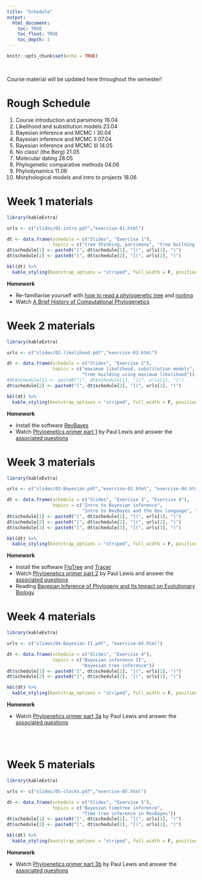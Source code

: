 ```yaml
---
title: "Schedule"
output:
  html_document:
    toc: TRUE
    toc_float: TRUE
    toc_depth: 2
---
```


```r
knitr::opts_chunk$set(echo = TRUE)
```

\

Course material will be updated here throughout the semester!

# Rough Schedule

1. Course introduction and parsimony 16.04
2. Likelihood and substitution models 23.04
3. Bayesian inference and MCMC I 30.04
4. Bayesian inference and MCMC II 07.04
5. Bayesian inference and MCMC III 14.05
6. No class! (the Berg) 21.05
7. Molecular dating 28.05
8. Phylogenetic comparative methods 04.06
9. Phylodynamics 11.06
10. Morphological models and intro to projects 18.06

# Week 1 materials

```r
library(kableExtra)

urls <- c("slides/01-intro.pdf","exercise-01.html")

dt <- data.frame(schedule = c("Slides", "Exercise 1"),
                 topics = c("tree thinking, parsimony", "tree building using parsimony"))
dt$schedule[1] <- paste0("[", dt$schedule[1], "](", urls[1], ")")
dt$schedule[2] <- paste0("[", dt$schedule[2], "](", urls[2], ")")

kbl(dt) %>%
  kable_styling(bootstrap_options = "striped", full_width = F, position = "left")

```

**Homework**

* Re-familiarise yourself with [how to read a phylogenetic tree](https://artic.network/how-to-read-a-tree.html) and [rooting](https://slides.filogeneti.ca/include/rooting.html)
* Watch [A Brief History of Computational Phylogenetics](https://www.youtube.com/watch?v=PcD15i7yzJ8)


# Week 2 materials

```r
library(kableExtra)

urls <- c("slides/02-likelihood.pdf","exercise-03.html")

dt <- data.frame(schedule = c("Slides", "Exercise 2"),
                 topics = c("maximum likelihood, substitution models", 
                            "tree building using maximum likelihood"))
#dt$schedule[1] <- paste0("[", dt$schedule[1], "](", urls[1], ")")
dt$schedule[2] <- paste0("[", dt$schedule[2], "](", urls[2], ")")

kbl(dt) %>%
  kable_styling(bootstrap_options = "striped", full_width = F, position = "left")

```

**Homework**

* Install the software [RevBayes](https://revbayes.github.io/download)
* Watch [Phyloenetics primer part 1](https://www.youtube.com/watch?v=1r4z0YJq580) by Paul Lewis and answer the [associated questions](questions-01.html)

# Week 3 materials

```r
library(kableExtra)

urls <- c("slides/03-Bayesian.pdf","exercise-02.html", "exercise-04.html")

dt <- data.frame(schedule = c("Slides", "Exercise 3", "Exercise 4"),
                 topics = c("Intro to Bayesian inference", 
                            "Intro to RevBayes and the Rev language", "Bayesian tree inference"))
dt$schedule[1] <- paste0("[", dt$schedule[1], "](", urls[1], ")")
dt$schedule[2] <- paste0("[", dt$schedule[2], "](", urls[2], ")")
dt$schedule[3] <- paste0("[", dt$schedule[3], "](", urls[3], ")")

kbl(dt) %>%
  kable_styling(bootstrap_options = "striped", full_width = F, position = "left")

```

**Homework**

* Install the software [FigTree](http://tree.bio.ed.ac.uk/software/figtree/) and [Tracer](https://github.com/beast-dev/tracer/releases/tag/v1.7.2)
* Watch [Phyloenetics primer part 2](https://www.youtube.com/watch?v=UsLeY0wZr4Y&t=1614s) by Paul Lewis and answer the [associated questions](questions-02.html)
* Reading [Bayesian Inference of Phylogeny and Its Impact on Evolutionary Biology](https://www.science.org/doi/epdf/10.1126/science.1065889)


# Week 4 materials

```r
library(kableExtra)

urls <- c("slides/04-Bayesian-II.pdf", "exercise-04.html")

dt <- data.frame(schedule = c("Slides", "Exercise 4"),
                 topics = c("Bayesian inference II", 
                            "Bayesian tree inference"))
dt$schedule[1] <- paste0("[", dt$schedule[1], "](", urls[1], ")")
dt$schedule[2] <- paste0("[", dt$schedule[2], "](", urls[2], ")")

kbl(dt) %>%
  kable_styling(bootstrap_options = "striped", full_width = F, position = "left")

```

**Homework**

* Watch [Phyloenetics primer part 3a](https://www.youtube.com/watch?v=4PWlnNsfz90) by Paul Lewis and answer the [associated questions](questions-03.html)


\
\

# Week 5 materials

```r
library(kableExtra)

urls <- c("slides/05-clocks.pdf","exercise-05.html")

dt <- data.frame(schedule = c("Slides", "Exercise 5"),
                 topics = c("Bayesian timetree inference", 
                            "Time tree inference in RevBayes"))
dt$schedule[1] <- paste0("[", dt$schedule[1], "](", urls[1], ")")
dt$schedule[2] <- paste0("[", dt$schedule[2], "](", urls[2], ")")

kbl(dt) %>%
  kable_styling(bootstrap_options = "striped", full_width = F, position = "left")

```

**Homework**

* Watch [Phyloenetics primer part 3b](https://www.youtube.com/watch?v=TLtOS--YwkU) by Paul Lewis and answer the [associated questions](questions-04.html)


\
\

